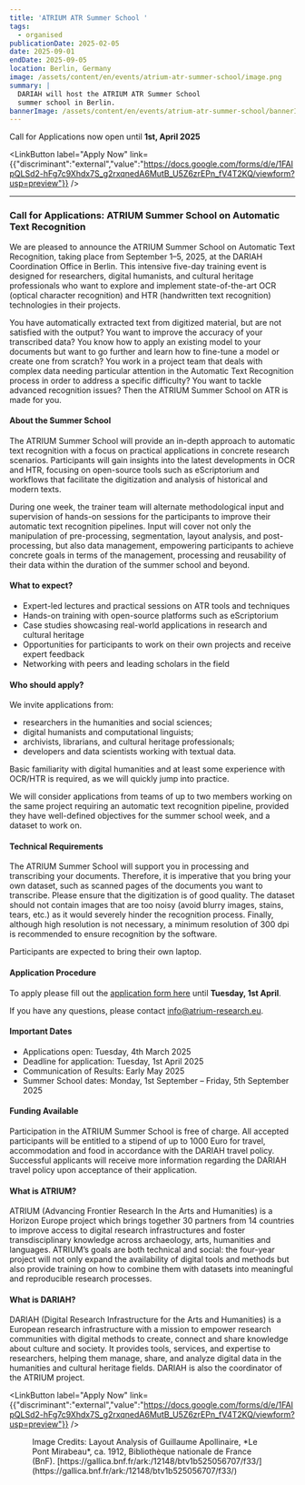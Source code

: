 ```yaml
---
title: 'ATRIUM ATR Summer School '
tags:
  - organised
publicationDate: 2025-02-05
date: 2025-09-01
endDate: 2025-09-05
location: Berlin, Germany
image: /assets/content/en/events/atrium-atr-summer-school/image.png
summary: |
  DARIAH will host the ATRIUM ATR Summer School
  summer school in Berlin. 
bannerImage: /assets/content/en/events/atrium-atr-summer-school/bannerImage.png
---
```

Call for Applications now open until **1st, April 2025**&#x20;

<LinkButton label="Apply Now" link={{"discriminant":"external","value":"https://docs.google.com/forms/d/e/1FAIpQLSd2-hFg7c9Xhdx7S_g2rxqnedA6MutB_U5Z6zrEPn_fV4T2KQ/viewform?usp=preview"}} />

---

### **Call for Applications: ATRIUM Summer School on Automatic Text Recognition**

We are pleased to announce the ATRIUM Summer School on Automatic Text Recognition, taking place from September 1–5, 2025, at the DARIAH Coordination Office in Berlin. This intensive five-day training event is designed for researchers, digital humanists, and cultural heritage professionals who want to explore and implement state-of-the-art OCR (optical character recognition) and HTR (handwritten text recognition) technologies in their projects.

You have automatically extracted text from digitized material, but are not satisfied with the output? You want to improve the accuracy of your transcribed data? You know how to apply an existing model to your documents but want to go further and learn how to fine-tune a model or create one from scratch? You work in a project team that deals with complex data needing particular attention in the Automatic Text Recognition process in order to address a specific difficulty? You want to tackle advanced recognition issues? Then the ATRIUM Summer School on ATR is made for you. 

#### **About the Summer School**

The ATRIUM Summer School will provide an in-depth approach to automatic text recognition with a focus on practical applications in concrete research scenarios. Participants will gain insights into the latest developments in OCR and HTR, focusing on open-source tools such as eScriptorium and workflows that facilitate the digitization and analysis of historical and modern texts.

During one week, the trainer team will alternate methodological input and supervision of hands-on sessions for the participants to improve their automatic text recognition pipelines. Input will cover not only the manipulation of pre-processing, segmentation, layout analysis, and post-processing, but also data management, empowering participants to achieve concrete goals in terms of the management, processing and reusability of their data within the duration of the summer school and beyond.

#### **What to expect?**

* Expert-led lectures and practical sessions on ATR tools and techniques
* Hands-on training with open-source platforms such as eScriptorium
* Case studies showcasing real-world applications in research and cultural heritage
* Opportunities for participants to work on their own projects and receive expert feedback
* Networking with peers and leading scholars in the field

#### **Who should apply?**

We invite applications from:

* researchers in the humanities and social sciences;
* digital humanists and computational linguists;
* archivists, librarians, and cultural heritage professionals;
* developers and data scientists working with textual data.

Basic familiarity with digital humanities and at least some experience with OCR/HTR is required, as we will quickly jump into practice. 

We will consider applications from teams of up to two members working on the same project requiring an automatic text recognition pipeline, provided they have well-defined objectives for the summer school week, and a dataset to work on.

#### **Technical Requirements**

The ATRIUM Summer School will support you in processing and transcribing your documents. Therefore, it is imperative that you bring your own dataset, such as scanned pages of the documents you want to transcribe. Please ensure that the digitization is of good quality. The dataset should not contain images that are too noisy (avoid blurry images, stains, tears, etc.) as it would severely hinder the recognition process. Finally, although high resolution is not necessary, a minimum resolution of 300 dpi is recommended to ensure recognition by the software.

Participants are expected to bring their own laptop.

#### **Application Procedure** 

To apply please fill out the [application form here](https://docs.google.com/forms/d/e/1FAIpQLSd2-hFg7c9Xhdx7S_g2rxqnedA6MutB_U5Z6zrEPn_fV4T2KQ/viewform?usp=preview) until **Tuesday, 1st April**. 

If you have any questions, please contact [info@atrium-research.eu](mailto:info@atrium-research.eu).

#### **Important Dates**

* Applications open: Tuesday, 4th March 2025
* Deadline for application: Tuesday, 1st April 2025
* Communication of Results: Early May 2025
* Summer School dates: Monday, 1st September – Friday, 5th September 2025

#### **Funding Available**

Participation in the ATRIUM Summer School is free of charge. All accepted participants will be entitled to a stipend of up to 1000 Euro for travel, accommodation and food in accordance with the DARIAH travel policy. Successful applicants will receive more information regarding the DARIAH travel policy upon acceptance of their application.  

#### **What is ATRIUM?**

ATRIUM (Advancing Frontier Research In the Arts and Humanities) is a Horizon Europe project which brings together 30 partners from 14 countries to improve access to digital research infrastructures and foster transdisciplinary knowledge across archaeology, arts, humanities and languages. ATRIUM’s goals are both technical and social: the four-year project will not only expand the availability of digital tools and methods but also provide training on how to combine them with datasets into meaningful and reproducible research processes. 

#### **What is DARIAH?**

DARIAH (Digital Research Infrastructure for the Arts and Humanities) is a European research infrastructure with a mission to empower research communities with digital methods to create, connect and share knowledge about culture and society. It provides tools, services, and expertise to researchers, helping them manage, share, and analyze digital data in the humanities and cultural heritage fields. DARIAH is also the coordinator of the ATRIUM project. 

<LinkButton label="Apply Now" link={{"discriminant":"external","value":"https://docs.google.com/forms/d/e/1FAIpQLSd2-hFg7c9Xhdx7S_g2rxqnedA6MutB_U5Z6zrEPn_fV4T2KQ/viewform?usp=preview"}} />

<Figure src="/assets/content/en/events/atrium-atr-summer-school/image.png" alt="Handwritten text in French is highlighted in purple on a yellow background. Part of the text is circled using techniques in Automatic Text Recognition with arrows, lines and small boxes." alignment="stretch">
  Image Credits: Layout Analysis of Guillaume Apollinaire, *Le Pont Mirabeau*, ca. 1912, Bibliothèque nationale de France (BnF). [https://gallica.bnf.fr/ark:/12148/btv1b525056707/f33/](https://gallica.bnf.fr/ark:/12148/btv1b525056707/f33/)
</Figure>
